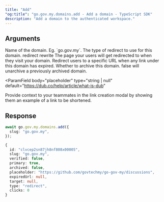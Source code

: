 ```yaml
---
title: "Add"
"og:title": "go.gov.my.domains.add - Add a domain - TypeScript SDK"
description: "Add a domain to the authenticated workspace."
---
```



## Arguments

<ParamField body="slug" type="string" required>
  Name of the domain. Eg. `go.gov.my`.
</ParamField>

<ParamField body="type" type="enum<string>" default="redirect">
  The type of redirect to use for this domain.
  <enum>
    <value>redirect</value>
    <value>rewrite</value>
  </enum>
</ParamField>

<ParamField body="target" type="string | null">
  The page your users will get redirected to when they visit your domain.
</ParamField>

<ParamField body="expiredUrl" type="string | null">
  Redirect users to a specific URL when any link under this domain has expired.
</ParamField>

<ParamField body="archived" type="boolean" default={false}>
  Whether to archive this domain. false will unarchive a previously archived
  domain.
</ParamField>

<ParamField
  body="placeholder"
  type="string | null"
  default="https://dub.co/help/article/what-is-dub"
>
  Provide context to your teammates in the link creation modal by showing them
  an example of a link to be shortened.
</ParamField>

## Response

<DomainResponse />

<RequestExample>

```ts
await go.gov.my.domains.add({
  slug: "go.gov.my",
});
```

</RequestExample>

<ResponseExample>

```ts
{
  id: "clvcep2sn87jh8nf808x00005",
  slug: "go.gov.my",
  verified: false,
  primary: true,
  archived: false,
  placeholder: "https://github.com/govtechmy/go-gov-my/discussions",
  expiredUrl: null,
  target: null,
  type: "redirect",
  clicks: 0
}
```

</ResponseExample>
